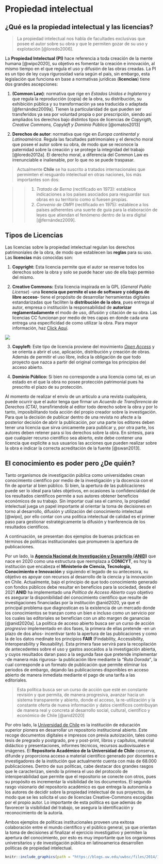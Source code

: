 # Propiedad intelectual {#propiedad}

## ¿Qué es la propiedad intelectual y las licencias?

> La propiedad intelectual nos habla de facultades exclusivas que posee el autor sobre su obra y que le permiten gozar de su uso y explotación [@loredo2006].

La **Propiedad Intelectual (PI)** hace referencia a toda creación de la mente humana [@wipo2020], su objetivo es fomentar la creación e innovación, al mismo tiempo en el que regula el uso y difusión de las obras creadas. La PI es un tipo de ley cuya rigurosidad varia según el país, sin embargo, esta legislación que funciona en base a normativas jurídicas (**licencias**) tiene dos grandes ascepciones:

1.  **(Common Law)**: normativa que rige en *Estados Unidos e Inglaterra* y que regula la reproducción (copia) de la obra, su distribución, su exhibición pública y su transformación ya sea traducida o adaptada [@fernández2009a]. Tienen la particularidad de que pueden ser transferidos ya sea por voluntad propia o por prescripción, siendo así ampliados los derechos bajo distintos tipos de licencias de *Copyrigth, Creative Commons, Copyleft y Dominio Público* [@omatos2013]

2.  **Derechos de autor**: normativa que rige en *Europa continental y Latinoamérica*. Regula las facultades patrimoniales y el derecho moral que posee el autor sobre su obra, de modo que se reconoce la paternidad sobre la creación y se protege la integridad del trabajo [@loredo2012a]. El derecho moral, a diferencia del Common Law es irrenunciable e inalienable, por lo que no se puede traspasar.

> Actualmente **Chile** se ha suscrito a tratados internacionales que permimten el resguardo intelectual en otras naciones, los más importantes son dos:

> > 1.  *Tratado de Berna* (rectificado en 1973): establece indicaciones a los países asociados para resguardar sus obras en su territorio como si fuesen propias.
> > 2.  *Convenio de OMPI* (rectificado en 1975): establece a los países adherentes una suerte de guía para la elaboración de leyes que atiendan el fenómeno dentro de la era digital [@fernández2009].

## Tipos de Licencias

Las licencias sobre la propiedad intelectual regulan los derechos patrimoniales de la obra, de modo que establecen las **reglas** para su uso. Las **licencias** más conocidas son:

1.  **Copyright:** Esta licencia permite que el autor se reserve todos los derechos sobre la obra y solo se puede hacer uso de ella bajo permiso del mismo.

2.  **Creative Commons:** Esta licencia inspirada en la GPL (*General Public License*) -una **licencia que permite el uso de software y códigos de libre acceso**- tiene el propósito de desarrollar herramientas digitales estandarizadas que faciliten la **distribución de la obra**, pues entrega al autor, empresa o institución la responsabilidad de **autorizar reglamentadamente** el modo de uso, difusión y citación de su obra. Las licencias CC funcionan por medio de tres capas en donde cada una entrega una especificidad de como utilizar la obra. Para mayor información, haz [Click Aquí](https://creativecommons.org/).

![](licencias.jpg)

3.  **Copyleft:** Este tipo de licencia proviene del movimiento [*Open Access*](https://open-access.net/en/information-on-open-access/history-of-the-open-access-movement) y se orienta a abrir el uso, aplicación, distribución y creación de obras. Además de permitir el uso libre, indica la obligación de que todo proyecto que nazca a partir del original contenga los principios del acceso abierto.

4.  **Dominio Público:** Si bien no corresponde a una licencia como tal, es un estado en el que la obra no posee protección patrimonial pues ha prescrito el plazo de su protección.

Al momento de realizar el envío de un artículo a una revista cualquiera, puede ocurrir que el autor tenga que firmar un *Acuerdo de Transferencia de Derechos (CTA)*, transfiriendole al editor todo derecho sobre la obra y por lo tanto, imposibilitando toda acción del propio creador sobre la investigación. Para que la decisión de publicar dentro de una revista no afecte a la posterior decisión de abrir la publicación, por una parte los editores deben tener una licencia que sirva únicamente para publicar y, por otra parte, los autores deben retener para si los derechos sobre la obra. En síntesis, para que cualquier recurso científico sea abierto, este debe contener una licencia que explicite a sus usuarios las acciones que pueden realizar sobre la obra e indicar la correcta acreditación de la fuente [@swan2013].

## El conocimiento es poder pero ¿De quién?

Tanto organismos de investigación pública como universidades crean conocimiento científico por medio de la investigación y la docencia con el fin de aportar al bien público. Si bien, la apertura de las publicaciones puede ser lo ideal para tales objetivos, en ocasiones la confidencialidad de los resultados científicos permite a sus autores obtener beneficios económicos de su trabajo. Sin importar cual sea el camino, la propiedad intelectual juega un papel importante al orientar la toma de decisiones en torno al desarrollo, difusión y utilización del conocimiento intelectual [@wipo], por ello contar con una política intelectual de calidad es el primer paso para gestionar estratégicamente la difusión y tranferencia de los resultados científicos.

A continuación, se presentan dos ejemplos de buenas prácticas en términos de políticas institucionales que promueven la apertura de publicaciones.

Por un lado, la [**Agencia Nacional de Investigación y Desarrollo (ANID)**](https://www.anid.cl/) que nace en 2020 como una estructura que reemplaza a **CONICYT**, es hoy la institución que encabeza el **Ministerio de Ciencia, Tecnología, Conocimiento e Innovación** y siguiendo el legado de su antecesora, su objetivo es apoyar con recursos al desarrollo de la ciencia y la innovación en Chile. Actualmente, bajo el principio de que todo conocimiento generado con fondos públicos debe resultar en beneficios para la sociedad, desde el 2021 **ANID** ha implementado una *Política de Acceso Abierto* cuyo objetivo es asegurar la disponibilidad del conocimiento científico que resulte de investigaciones financiadas por la institución @anid2020, ya que el principal problema que diagnostican es la existencia de un mercado donde los conocimientos se tranzan como un bien e incluso como un servicio por los cuales las editoriales se benefician con un alto margen de ganancias [@anid2020a]. La política de acceso abierto busca ser un curso de acción *progresivo* implementado en dos fases, la primera de ellas pretende -en un plazo de dos años- incentivar tanto la apertura de las publicaciones y como la de los datos medinate los principios **FAIR** (Findability, Accessibility, Interoperability y Reusability). Esta primera fase servirá para la recopilación de antecedentes sobre el uso y gastos asocaidos a la investigación abierta, y cuyos resultados daran paso a la segunda fase que pretende implementar -de manera más rigurosa- la publicación libre mediante la *"Ruta Dorada"*, la cual corresponde a un formato de publicación que permite eliminar los periodos de embargo, dejando las publicaciones disponibles en acceso abierto de manera inmediata mediante el pago de una tarifa a las editoriales.

> Esta política busca ser un curso de acción que esté en constante revisión y que permita, de manera progresiva, avanzar hacia un sistema transparente y abierto, donde el acceso, la re-utilización y la constante oferta de nueva información y datos científicos contribuyan de manera real y concreta al desarrollo social, cultural, científico y económico de Chile [@anid2020]

Por otro lado, la [Universidad de Chile](http://repositorio.uchile.cl/) es la institución de educación superior pionera en desarrollar un repositorio institucional abierto. Este recoge documentos digitales e impresos con previa autoización, tales como tesis de pregrado y postgrado, pre y post-print, libros y capítulos, material didáctico y presentaciones, informes técnicos, recursos audiovisuales e imágenes. El **Repositorio Académico de la Universidad de Chile** conserva, difunde y proporciona acceso a material científico generado por docentes e investigadores de la institución que actualmente cuenta con más de 68.000 publicaciones. Dentro de sus políticas, cabe destacar dos grandes rasgos que le caracterizan, siendo la primera el uso del protocolo de interoperabilidad que permite que el repositorio se conecte con otros, pues su propósito es incrementar la visibilidad de los documentos. El segundo rasgo visionario del repositorio académico es que entrega la autonomía a los autores de decidir sobre la propiedad intelectual de sus proyectos, de modo que se les solicita el uso de licencias Creative-Commons escogidas por el propio autor. Lo importante de esta política es que además de favorecer la visibilidad del trabajo, se asegura la identificación y reconocimiento de la autoría.

Ambos ejemplos de políticas institucionales proveen una exitosa colaboración entre el mundo científico y el público general, ya que orientan la toma de decisiones al finalizar el ejercicio investigativo y permiten la apertura del conocimiento, por esto es muy importante que los organismos universitarios y de investigación pública en latinoamerica desarrollen políticas de propiedad intelectual.

```r
knitr::include_graphics(path = "https://blogs.uw.edu/uwbsc/files/2014/10/BenefitsofOA_KingsleyBrown.png")
```
